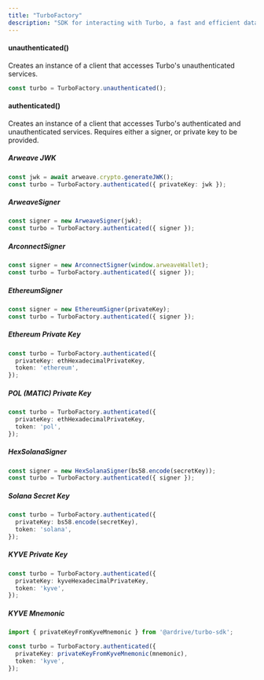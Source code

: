 ```yaml
---
title: "TurboFactory"
description: "SDK for interacting with Turbo, a fast and efficient data upload service for Arweave"
---
```


#### unauthenticated()

Creates an instance of a client that accesses Turbo's unauthenticated services.

```typescript
const turbo = TurboFactory.unauthenticated();
```

#### authenticated()

Creates an instance of a client that accesses Turbo's authenticated and unauthenticated services. Requires either a signer, or private key to be provided.

##### Arweave JWK

```typescript
const jwk = await arweave.crypto.generateJWK();
const turbo = TurboFactory.authenticated({ privateKey: jwk });
```

##### ArweaveSigner

```typescript
const signer = new ArweaveSigner(jwk);
const turbo = TurboFactory.authenticated({ signer });
```

##### ArconnectSigner

```typescript
const signer = new ArconnectSigner(window.arweaveWallet);
const turbo = TurboFactory.authenticated({ signer });
```

##### EthereumSigner

```typescript
const signer = new EthereumSigner(privateKey);
const turbo = TurboFactory.authenticated({ signer });
```

##### Ethereum Private Key

```typescript
const turbo = TurboFactory.authenticated({
  privateKey: ethHexadecimalPrivateKey,
  token: 'ethereum',
});
```

##### POL (MATIC) Private Key

```typescript
const turbo = TurboFactory.authenticated({
  privateKey: ethHexadecimalPrivateKey,
  token: 'pol',
});
```

##### HexSolanaSigner

```typescript
const signer = new HexSolanaSigner(bs58.encode(secretKey));
const turbo = TurboFactory.authenticated({ signer });
```

##### Solana Secret Key

```typescript
const turbo = TurboFactory.authenticated({
  privateKey: bs58.encode(secretKey),
  token: 'solana',
});
```

##### KYVE Private Key

```typescript
const turbo = TurboFactory.authenticated({
  privateKey: kyveHexadecimalPrivateKey,
  token: 'kyve',
});
```

##### KYVE Mnemonic

```typescript
import { privateKeyFromKyveMnemonic } from '@ardrive/turbo-sdk';

const turbo = TurboFactory.authenticated({
  privateKey: privateKeyFromKyveMnemonic(mnemonic),
  token: 'kyve',
});
```